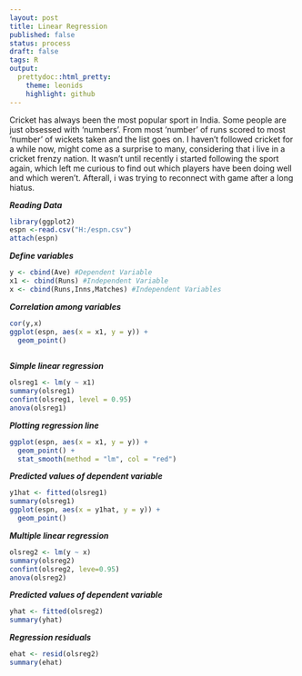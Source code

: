 ```yaml
---
layout: post
title: Linear Regression
published: false
status: process
draft: false
tags: R 
output:
  prettydoc::html_pretty:
    theme: leonids
    highlight: github
---
```


Cricket has always been the most popular sport in India. Some people are just obsessed with ‘numbers’. From most ‘number’ of runs scored to most ‘number’ of wickets taken and the list goes on. I haven’t followed cricket for a while now, might come as a surprise to many, considering that i live in a cricket frenzy nation. It wasn’t until recently i started following the sport again, which left me curious to find out which players have been doing well and which weren’t. Afterall, i was trying to reconnect with game after a long hiatus.



***Reading Data***
```r
library(ggplot2)
espn <-read.csv("H:/espn.csv")
attach(espn)
```

***Define variables***
```r
y <- cbind(Ave) #Dependent Variable
x1 <- cbind(Runs) #Independent Variable
x <- cbind(Runs,Inns,Matches) #Independent Variables

```

***Correlation among variables***
```r
cor(y,x)
ggplot(espn, aes(x = x1, y = y)) + 
  geom_point() 
  
```

***Simple linear regression***
```r
olsreg1 <- lm(y ~ x1)
summary(olsreg1)
confint(olsreg1, level = 0.95)
anova(olsreg1)

```

***Plotting regression line*** 
```r

ggplot(espn, aes(x = x1, y = y)) + 
  geom_point() +
  stat_smooth(method = "lm", col = "red")


```

***Predicted values of dependent variable***
```r

y1hat <- fitted(olsreg1)
summary(olsreg1)
ggplot(espn, aes(x = y1hat, y = y)) + 
  geom_point() 

```

***Multiple linear regression***
```r
olsreg2 <- lm(y ~ x)
summary(olsreg2)
confint(olsreg2, leve=0.95)
anova(olsreg2)
```

***Predicted values of dependent variable***
```r
yhat <- fitted(olsreg2)
summary(yhat)
```

***Regression residuals***
```r
ehat <- resid(olsreg2)
summary(ehat)
```


